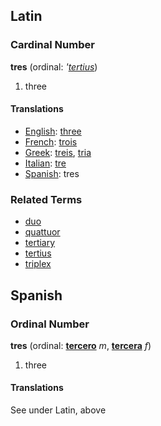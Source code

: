 ==Latin==
===Cardinal Number===
'''tres''' (ordinal: '''[[tertius]]'')

# three

====Translations====

*[[English]]: [[three]]
*[[French]]: [[trois]]
*[[Greek]]: [[treis]], [[tria]]
*[[Italian]]: [[tre]]
*[[Spanish]]: tres

===Related Terms===
*[[duo]]
*[[quattuor]]
*[[tertiary]]
*[[tertius]]
*[[triplex]]

==Spanish==
===Ordinal Number===
'''tres''' (ordinal: '''[[tercero]]''' ''m'', '''[[tercera]]''' ''f'')

# three

====Translations====
See under Latin, above